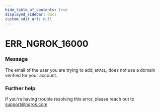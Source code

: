 ```yaml
---
hide_table_of_contents: true
displayed_sidebar: docs
custom_edit_url: null
---
```



# ERR_NGROK_16000

### Message
The email of the user you are trying to add, `EMAIL`, does not use a domain verified for your account.

### Further help
If you're having trouble resolving this error, please reach out to [support@ngrok.com](mailto:support@ngrok.com?subject=Help%20with%20ERR_NGROK_16000)


<ErrorDetails error='err_ngrok_16000' />
